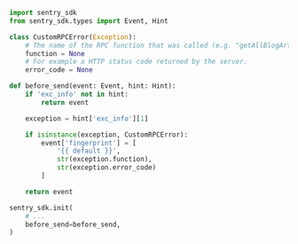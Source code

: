 ```python
import sentry_sdk
from sentry_sdk.types import Event, Hint

class CustomRPCError(Exception):
    # The name of the RPC function that was called (e.g. "getAllBlogArticles")
    function = None
    # For example a HTTP status code returned by the server.
    error_code = None

def before_send(event: Event, hint: Hint):
    if 'exc_info' not in hint:
        return event

    exception = hint['exc_info'][1]

    if isinstance(exception, CustomRPCError):
        event['fingerprint'] = [
            '{{ default }}',
            str(exception.function),
            str(exception.error_code)
        ]

    return event

sentry_sdk.init(
    # ...
    before_send=before_send,
)
```
